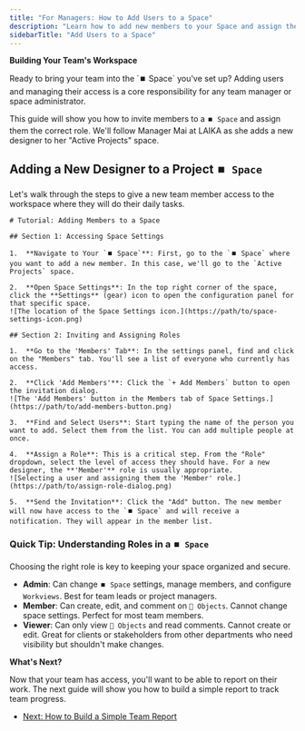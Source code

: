 ```yaml
---
title: "For Managers: How to Add Users to a Space"
description: "Learn how to add new members to your Space and assign them a role, ensuring your team has the right access to get their work done."
sidebarTitle: "Add Users to a Space"
---
```


**Building Your Team's Workspace**

<Info>
Ready to bring your team into the `⏹️ Space` you've set up? Adding users and managing their access is a core responsibility for any team manager or space administrator.

This guide will show you how to invite members to a `⏹️ Space` and assign them the correct role. We'll follow Manager Mai at LAIKA as she adds a new designer to her "Active Projects" space.
</Info>

## **Adding a New Designer to a Project `⏹️ Space`**

Let's walk through the steps to give a new team member access to the workspace where they will do their daily tasks.

```guidejar
# Tutorial: Adding Members to a Space

## Section 1: Accessing Space Settings

1.  **Navigate to Your `⏹️ Space`**: First, go to the `⏹️ Space` where you want to add a new member. In this case, we'll go to the `Active Projects` space.

2.  **Open Space Settings**: In the top right corner of the space, click the **Settings** (gear) icon to open the configuration panel for that specific space.
![The location of the Space Settings icon.](https://path/to/space-settings-icon.png)

## Section 2: Inviting and Assigning Roles

1.  **Go to the 'Members' Tab**: In the settings panel, find and click on the "Members" tab. You'll see a list of everyone who currently has access.

2.  **Click 'Add Members'**: Click the `+ Add Members` button to open the invitation dialog.
![The 'Add Members' button in the Members tab of Space Settings.](https://path/to/add-members-button.png)

3.  **Find and Select Users**: Start typing the name of the person you want to add. Select them from the list. You can add multiple people at once.

4.  **Assign a Role**: This is a critical step. From the "Role" dropdown, select the level of access they should have. For a new designer, the **'Member'** role is usually appropriate.
![Selecting a user and assigning them the 'Member' role.](https://path/to/assign-role-dialog.png)

5.  **Send the Invitation**: Click the "Add" button. The new member will now have access to the `⏹️ Space` and will receive a notification. They will appear in the member list.
````

### Quick Tip: Understanding Roles in a `⏹️ Space`

Choosing the right role is key to keeping your space organized and secure.

  - **Admin**: Can change `⏹️ Space` settings, manage members, and configure `Workviews`. Best for team leads or project managers.
  - **Member**: Can create, edit, and comment on `🧊 Objects`. Cannot change space settings. Perfect for most team members.
  - **Viewer**: Can only view `🧊 Objects` and read comments. Cannot create or edit. Great for clients or stakeholders from other departments who need visibility but shouldn't make changes.

**What's Next?**

Now that your team has access, you'll want to be able to report on their work. The next guide will show you how to build a simple report to track team progress.

  - [Next: How to Build a Simple Team Report](https://www.google.com/search?q=/04-user-guides/04-guides-for-managers/how-to-build-a-basic-report)

